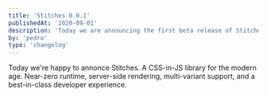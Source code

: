 ```yaml
---
title: 'Stitches 0.0.1'
publishedAt: '2020-09-01'
description: 'Today we are announcing the first beta release of Stitches. This is an early look at the API and features.'
by: 'pedro'
type: 'changelog'
---
```


Today we're happy to annonce Stitches. A CSS-in-JS library for the modern age. Near-zero runtime, server-side rendering, multi-variant support, and a best-in-class developer experience.
